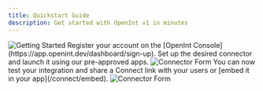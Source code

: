 ```yaml
---
title: Quickstart Guide
description: Get started with OpenInt v1 in minutes
---
```


<Frame>
  <img src="/images/gettingstarted.png" alt="Getting Started" />
</Frame>

<Steps>
  <Step title="Create an OpenInt Account">
    Register your account on the [OpenInt Console](https://app.openint.dev/dashboard/sign-up).
  </Step>

<Step title="Configure Connectors">
  Set up the desired connector and launch it using our pre-approved apps.
  <Frame>
    <img src="/images/dashboard.png" alt="Connector Form" />
  </Frame>
</Step>

<Step title="Share or Embed OpenInt">
  You can now test your integration and share a Connect link with your users or
  [embed it in your app](/connect/embed).
  <Frame>
    <img src="/images/step-3.png" alt="Connector Form" />
  </Frame>
</Step>

</Steps>
